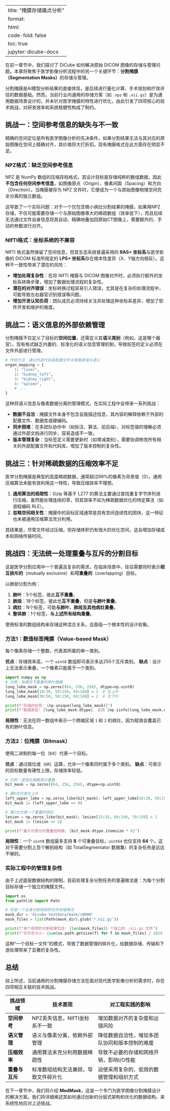 
---
title: "掩膜存储痛点分析"
format:
  html:
    code-fold: false
    toc: true
jupyter: dicube-docs
---

在前一章节中，我们探讨了 DiCube 如何解决原始 DICOM 图像的存储与管理问题。本章将聚焦于医学影像分析流程中的另一个关键环节：**分割掩膜（Segmentation Masks）**的存储与管理。

分割掩膜是AI模型分析结果的直接体现，是后续进行量化计算、手术规划和疗效评估的数据基础。然而，当前行业内通用的存储方案（如 `.npz` 和 `.nii.gz`）是为通用数据场景设计的，并未针对医学掩膜的特性进行优化，由此引发了四项核心的技术挑战，对研发效率和系统稳健性构成了制约。

## 挑战一：空间参考信息的缺失与不一致

精确的空间定位是所有医学图像分析的先决条件。如果分割结果无法与其对应的原始图像在空间上精确对齐，其价值将大打折扣。现有掩膜格式在此方面存在明显不足。

### NPZ格式：缺乏空间参考信息

NPZ 是 NumPy 数组的压缩存档格式，其设计目标是存储纯粹的数组数据，因此**不包含任何空间参考信息**，如图像原点（Origin）、像素间距（Spacing）和方向（Direction）。当掩膜被存为 NPZ 文件时，它便成为一个与原始图像物理空间完全分离的独立数组。

这导致了一个实际问题：对于一个仅包含微小病灶分割结果的掩膜，如果用NPZ存储，不仅可能需要存储一个与原始图像等大的稀疏数组（效率低下），而且后续无法通过文件自身信息将其自动、精确地叠加回原始CT图像上，需要额外的、手动的参数进行对齐。

### NIfTI格式：坐标系统的不兼容

NIfTI 格式虽然保留了空间信息，但其生态系统普遍采用的 **RAS+ 坐标系**与医学影像的 DICOM 标准所规定的 **LPS+ 坐标系**存在根本性差异（X、Y轴方向相反）。这种不一致性带来了潜在的风险：

  - **增加处理复杂性**：在将 NIfTI 掩膜与 DICOM 图像对齐时，必须执行额外的坐标系转换步骤，增加了数据处理流程的复杂性。
  - **潜在的对齐错误**：坐标转换过程容易引入错误，尤其是在复杂的处理流程中，可能导致左右器官识别错误等问题。
  - **增加开发认知负荷**：团队成员必须持续关注并处理这种坐标系差异，增加了软件开发和维护的难度。

## 挑战二：语义信息的外部依赖管理

分割掩膜不仅定义了目标的**空间位置**，还需定义其**语义类别**（例如，这是哪个器官）。现有格式缺乏内置的、标准化的语义信息管理机制，导致标签的定义必须在文件外部进行管理。

```python
# 传统方法：通过外部代码或配置文件关联像素值与语义
organ_mapping = {
    1: "liver",
    2: "kidney_left", 
    3: "kidney_right",
    4: "spleen",
    # ...
}
```

这种将语义信息与像素数据分离的管理模式，在实际工程中会带来一系列挑战：

  - **数据不自洽**：掩膜文件本身不包含自我描述信息，其内容的解释依赖于外部的配置文件、数据库或硬编码。
  - **同步困难**：在多团队协作中（如标注、算法、前后端），对标签值的理解必须通过外部文档进行同步，容易造成不一致。
  - **版本管理复杂**：当标签定义需要更新时（如增减类别），需要协调修改所有相关的外部配置文件和代码库，增加了版本控制的复杂性。

## 挑战三：针对稀疏数据的压缩效率不足

医学分割掩膜是典型的高度稀疏数据，通常超过99%的像素为背景值（0）。通用压缩算法未能有效利用这一特性，导致压缩效率不理想。

1.  **通用算法的局限性**：Gzip 等基于 LZ77 的算法主要通过查找重复字节序列进行压缩，虽然能处理连续的零，但其效率不如为稀疏数据优化的特定算法（如游程编码 RLE）。
2.  **忽略空间相关性**：掩膜中的目标区域通常是具有空间连续性的团块，这一特征也未被通用压缩算法充分利用。

其结果是，尽管文件经过压缩，但存储体积仍有很大的优化空间，这会增加存储成本和网络传输时间。

## 挑战四：无法统一处理重叠与互斥的分割目标

这是医学分割应用中一个普遍且复杂的需求。在临床场景中，往往需要同时表示**相互排斥的**（mutually exclusive）和**可重叠的**（overlapping）目标。

以肺部分割为例：

1.  **肺叶**：5个标签，彼此**互不重叠**。
2.  **肺段**：18个标签，彼此也**互不重叠**，但是**与肺叶重叠**。
3.  **病灶**：N个标签，可能**与肺叶、肺段及其他病灶重叠**。
4.  **整体肺**：1个标签，**与上述所有结构重叠**。

使用标准的数组结构来存储这种混合关系，会面临一个根本性的设计权衡。

### 方法1：数值标签掩膜（Value-based Mask）

每个像素存储一个整数，代表其所属的单一类别。

**优点**：存储效率高，一个 `uint8` 数组即可表示多达255个互斥类别。
**缺点**：设计上无法表示重叠。一个像素只能属于一个类别。

```python
import numpy as np
# 示例：构建互不重叠的肺叶掩膜
lung_lobe_mask = np.zeros((64, 256, 256), dtype=np.uint8)
lung_lobe_mask[10:30, 50:150, 60:160] = 1  # 左上叶
lung_lobe_mask[30:50, 50:150, 60:160] = 2  # 左下叶

print(f"存储的标签: {np.unique(lung_lobe_mask)}")
print(f"数据类型: {lung_lobe_mask.dtype}, 支持 {np.iinfo(lung_lobe_mask.dtype).max} 个互斥类别")
```

**局限性**：无法在同一数组中表示一个跨越区域 `1` 和 `2` 的病灶，因为赋值会覆盖已有的肺叶信息。

### 方法2：位掩膜（Bitmask）

使用二进制的每一位（bit）代表一个目标。

**优点**：通过按位或（`OR`）运算，允许一个像素同时属于多个类别。
**缺点**：可表示的目标数量有硬性上限，存储效率较低。

```python
# 示例：使用位掩膜表示重叠
bit_mask = np.zeros((64, 256, 256), dtype=np.uint8)

# 第0位代表左上叶
left_upper_lobe = np.zeros_like(bit_mask); left_upper_lobe[10:30, 50:150, 60:160] = 1
bit_mask |= (left_upper_lobe << 0)

# 第2位代表一个重叠的病灶
lesion = np.zeros_like(bit_mask); lesion[15:35, 60:140, 70:150] = 1
bit_mask |= (lesion << 2)

print(f"最大可表示的重叠结构数: {bit_mask.dtype.itemsize * 8}")
```

**局限性**：一个 `uint8` 数组最多支持 **8** 个可重叠目标，`uint64` 也仅支持 **64** 个。这对于需要分割上百个解剖结构（如 TotalSegmentator 数据集）的复杂任务是远远不够的。

### 实际工程中的管理复杂性

由于上述底层数据结构的限制，目前处理复杂分割任务的普遍做法是：为每个分割目标存储一个独立的掩膜文件。

```python
import os
from pathlib import Path

# 检查一个全身分割病例的文件存储情况
mask_dir = 'dicube-testdata/mask/s0000'
mask_files = list(Path(mask_dir).glob('*.nii.gz'))

print(f"单个病例的分割结果包含: {len(mask_files)} 个独立的 .nii.gz 文件")
print(f"文件总大小: {sum(os.path.getsize(f) for f in mask_files) / 1024 / 1024:.2f} MB")
```

这种“一个目标一文件”的模式，导致了数据管理的碎片化，给数据存储、传输和下游处理带来了显著的复杂性。

## 总结

综上所述，当前通用的分割掩膜存储方法在面对现代医学影像分析的需求时，存在四项相互关联的技术挑战。

| 挑战领域         | 技术表现                                     | 对工程实践的影响                               |
| ---------------- | -------------------------------------------- | ---------------------------------------------- |
| **空间参考** | NPZ丢失信息，NIfTI坐标系不一致               | 增加数据对齐的复杂度和出错风险                 |
| **语义管理** | 语义与像素分离，依赖外部管理                 | 降低数据自洽性，增加多团队协同和版本控制的难度 |
| **压缩效率** | 通用算法未充分利用数据稀疏性                 | 导致不必要的存储和网络开销，影响I/O性能      |
| **重叠与互斥** | 标准数组结构无法兼顾，导致文件碎片化         | 迫使采用复杂的、低效的数据管理和组织方式       |

在下一章节中，我们将介绍 **MedMask**，这是一个专门为医学图像分割掩膜设计的解决方案。我们将详细阐述其如何通过创新的分层式架构和优化的数据结构，来系统性地应对上述挑战。